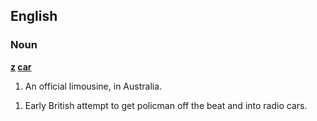 ==English==

===Noun===
'''[[z]] [[car]]'''

# {{slang}} An official limousine, in Australia.

# Early British attempt to get policman off the beat and into radio cars.